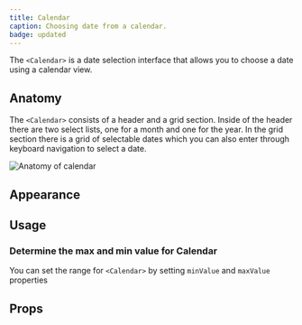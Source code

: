 ```yaml
---
title: Calendar
caption: Choosing date from a calendar.
badge: updated
---
```


The `<Calendar>` is a date selection interface that allows you to choose a date using a calendar view.

## Anatomy

The `<Calendar>` consists of a header and a grid section. Inside of the header there are two select lists, one for a month and one for the year. In the grid section there is a grid of selectable dates which you can also enter through keyboard navigation to select a date.

<Image
  src="/calendar/calendar-anatomy.jpg"
  alt="Anatomy of calendar"
  width={800}
  height={550}
  className="mx-auto block"
/>

## Appearance

<AppearanceDemo component={title} />

<AppearanceTable component={title} />

## Usage

### Determine the max and min value for Calendar

You can set the range for `<Calendar>` by setting `minValue` and `maxValue` properties

<ComponentDemo file="./range-calendar.demo.tsx" />

## Props

<StorybookHintMessage component={title} />

<PropsTable component={title} />
